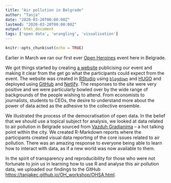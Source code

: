 ```yaml
---
title: "Air pollution in Belgrade"
author: "Tanja"
date: "2020-03-20T00:00:00Z"
lastmod: "2020-03-20T00:00:00Z"
output: html_document
tags: ['open data', 'wrangling', 'visualisation']
---
```


```r
knitr::opts_chunk$set(echo = TRUE)
```


Earlier in March we ran our first ever [Open Heroines]( https://openheroines.org) event here in Belgrade.

We got things started by creating [a website](https://ohsa.netlify.app/) publicising our event and making it clear from the get go what the participants could expect from the event. The website was created in [RStudio]( https://rstudio.com) using [`blogdown`]( https://bookdown.org/yihui/blogdown/) and [HUGO]( https://themes.gohugo.io) and deployed using [GitHub](https://github.com) and [Netlify]( https://www.netlify.com). The responses to the site were very positive and we were particularly bowled over by the wide range of backgrounds of the people wishing to attend. From economists to journalists, students to CEOs, the desire to understand more about the power of data acted as the adhesive to the collective ensemble.

We illustrated the process of the democratisation of open data. In the belief that we should use a topical subject for analysis, we looked at data related to air pollution in Belgrade sourced from [Vazduh Gradjanima]( https://klimerko.org) – a hot talking point within the city. We created R-Markdown reports where the participants created visual data reporting of the core issues related to air pollution. There was an amazing response to everyone being able to learn how to interact with data, as if a new world was now available to them. 

In the spirit of transparency and reproducibility for those who were not fortunate to join us in learning how to use R and analyse this air pollution data, we uploaded our findings to the GitHub <https://tanjakec.github.io/OH_workshop/OHSA.html>.


